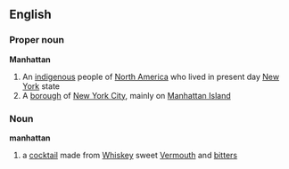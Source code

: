 ==English==
===Proper noun===
{{wikipedia}}
'''Manhattan'''
#An [[indigenous]] people of [[North America]] who lived in present day [[New York]] state
#A [[borough]] of [[New York City]], mainly on [[Manhattan Island]]
===Noun===
'''manhattan'''
#a [[cocktail]] made from [[Whiskey]] sweet [[Vermouth]] and [[bitters]]
